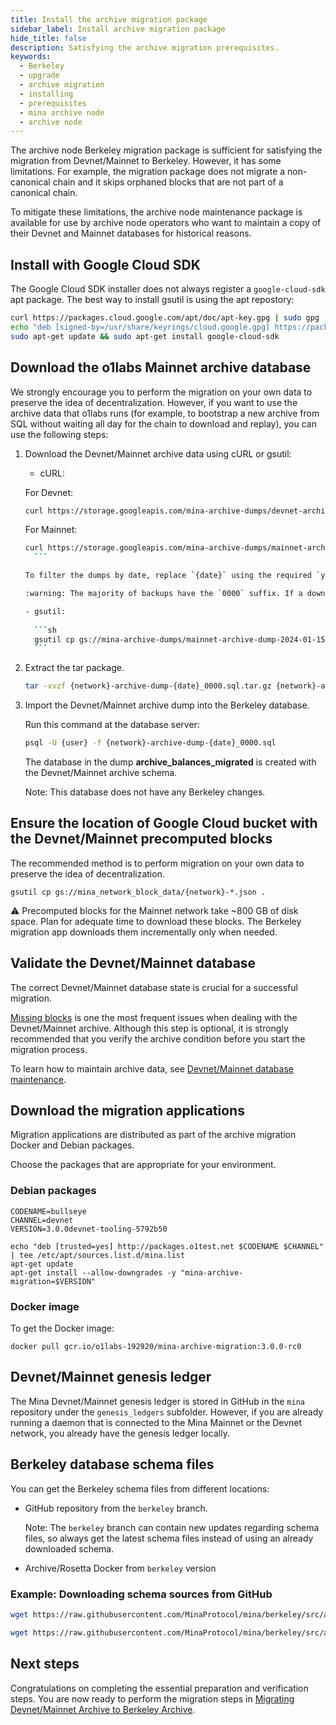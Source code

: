 ```yaml
---
title: Install the archive migration package
sidebar_label: Install archive migration package
hide_title: false
description: Satisfying the archive migration prerequisites.
keywords:
  - Berkeley
  - upgrade
  - archive migration
  - installing 
  - prerequisites
  - mina archive node
  - archive node
---
```


The archive node Berkeley migration package is sufficient for satisfying the migration from Devnet/Mainnet to Berkeley.
However, it has some limitations. For example, the migration package does not migrate a non-canonical chain and it skips orphaned blocks that are not part of a canonical chain. 

To mitigate these limitations, the archive node maintenance package is available for use by archive node operators who want to maintain a copy of their Devnet and Mainnet databases for historical reasons.

## Install with Google Cloud SDK

The Google Cloud SDK installer does not always register a `google-cloud-sdk` apt package. The best way to install gsutil is using the apt repostory:

```sh
curl https://packages.cloud.google.com/apt/doc/apt-key.gpg | sudo gpg --dearmor -o /usr/share/keyrings/cloud.google.gpg
echo "deb [signed-by=/usr/share/keyrings/cloud.google.gpg] https://packages.cloud.google.com/apt cloud-sdk main" | sudo tee -a /etc/apt/sources.list.d/google-cloud-sdk.list
sudo apt-get update && sudo apt-get install google-cloud-sdk
```

## Download the o1labs Mainnet archive database

We strongly encourage you to perform the migration on your own data to preserve the idea of decentralization. However, if you want to use the archive data that o1labs runs (for example, to bootstrap a new archive from SQL without waiting all day for the chain to download and replay), you can use the following steps:

1. Download the Devnet/Mainnet archive data using cURL or gsutil:

    - cURL:
    
     For Devnet:
     ```sh
     curl https://storage.googleapis.com/mina-archive-dumps/devnet-archive-dump-{date}_0000.sql.tar.gz
     ```
  
     For Mainnet:   
     ```sh
     curl https://storage.googleapis.com/mina-archive-dumps/mainnet-archive-dump-{date}_0000.sql.tar.gz
       ```
  
     To filter the dumps by date, replace `{date}` using the required `yyyy-dd-mm` format. For example, for March 15, 2024, use `2024-03-15`.
  
     :warning: The majority of backups have the `0000` suffix. If a download with that name suffix is not available, try incrementing it. For example, `0001`, `0002`, and so on.

    - gsutil:
       
       ```sh
       gsutil cp gs://mina-archive-dumps/mainnet-archive-dump-2024-01-15* .
       ```

2. Extract the tar package.

   ```sh
   tar -xvzf {network}-archive-dump-{date}_0000.sql.tar.gz {network}-archive-dump-{date}_0000.sql
   ```

3. Import the Devnet/Mainnet archive dump into the Berkeley database.

    Run this command at the database server:
    
    ```sh
    psql -U {user} -f {network}-archive-dump-{date}_0000.sql
    ```
    
    The database in the dump **archive_balances_migrated** is created with the Devnet/Mainnet archive schema.
    
    Note: This database does not have any Berkeley changes.

## Ensure the location of Google Cloud bucket with the Devnet/Mainnet precomputed blocks

The recommended method is to perform migration on your own data to preserve the idea of decentralization.

`gsutil cp gs://mina_network_block_data/{network}-*.json .`

:warning: Precomputed blocks for the Mainnet network take ~800 GB of disk space. Plan for adequate time to download these blocks. The Berkeley migration app downloads them incrementally only when needed.

## Validate the Devnet/Mainnet database

The correct Devnet/Mainnet database state is crucial for a successful migration. 

[Missing blocks](/berkeley-upgrade/mainnet-database-maintenance#missing-blocks) is one the most frequent issues when dealing with the Devnet/Mainnet archive. Although this step is optional, it is strongly recommended that you verify the archive condition before you start the migration process.

To learn how to maintain archive data, see [Devnet/Mainnet database maintenance](/berkeley-upgrade/mainnet-database-maintenance).

## Download the migration applications

Migration applications are distributed as part of the archive migration Docker and Debian packages.

Choose the packages that are appropriate for your environment. 

### Debian packages

```
CODENAME=bullseye
CHANNEL=devnet
VERSION=3.0.0devnet-tooling-5792b50

echo "deb [trusted=yes] http://packages.o1test.net $CODENAME $CHANNEL" | tee /etc/apt/sources.list.d/mina.list
apt-get update
apt-get install --allow-downgrades -y "mina-archive-migration=$VERSION"
```

### Docker image

To get the Docker image:

```
docker pull gcr.io/o1labs-192920/mina-archive-migration:3.0.0-rc0
```

## Devnet/Mainnet genesis ledger

The Mina Devnet/Mainnet genesis ledger is stored in GitHub in the `mina` repository under the `genesis_ledgers` subfolder. However, if you are already running a daemon that is connected to the Mina Mainnet or the Devnet network, you already have the genesis ledger locally.

## Berkeley database schema files

You can get the Berkeley schema files from different locations:

- GitHub repository from the `berkeley` branch. 

    Note: The `berkeley` branch can contain new updates regarding schema files, so always get the latest schema files instead of using an already downloaded schema. 

- Archive/Rosetta Docker from `berkeley` version

### Example: Downloading schema sources from GitHub

   ```sh
   wget https://raw.githubusercontent.com/MinaProtocol/mina/berkeley/src/app/archive/zkapp_tables.sql

   wget https://raw.githubusercontent.com/MinaProtocol/mina/berkeley/src/app/archive/create_schema.sql
   ```

## Next steps

Congratulations on completing the essential preparation and verification steps. You are now ready to perform the migration steps in [Migrating Devnet/Mainnet Archive to Berkeley Archive](/berkeley-upgrade/migrating-archive-database-to-berkeley).
